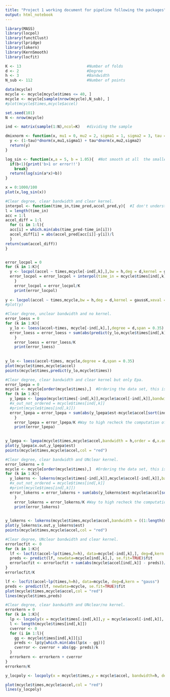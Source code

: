```yaml
---
title: "Project 1 working document for pipeline following the packages"
output: html_notebook
---
```


```r
library(MASS)
library(locpol)
library(functClust)
library(lpridge)
library(lokern)
library(KernSmooth)
library(locfit)
```


```r
K <- 13                             #Number of folds
d <- 2                              #Degree
h <- 3                              #Bandwidth
N_sub <- 112                        #Number of points
```


```r

data(mcycle)
mcycle <- mcycle[mcycle$times <= 40, ]
mcycle <- mcycle[sample(nrow(mcycle),N_sub), ]
#plot(mcycle$times,mcycle$accel)

set.seed(101)
N <- nrow(mcycle)

ind <- matrix(sample(1:N),ncol=K)   #dividing the sample

```

```r
dmixnorm <- function(x, mu1 = 0, mu2 = 2, sigma1 = 1, sigma2 = 3, tau = 0.7){   #Rather very smooth
  y <- (1-tau)*dnorm(x,mu1,sigma1) + tau*dnorm(x,mu2,sigma2)
  return(y)
}

log_sin <- function(x,a = 5, b = 1.05){  #Not smooth at all  the smaller a is, the smoother it is
  if(b<1){print('b>1 or error!!')
    break}
  return(log(sin(a*x)+b))
}

x = 0:1000/100
plot(x,log_sin(x))


```



```r
#Clear degree, clear bandwidth and clear kernel.
interpol <- function(time_in,time_pred,accel_pred,y){  #I don't understand how to compute                                                                  the function m(x)
l = length(time_in)  
acc = 1:l
accel_diff = 1:l
  for (i in 1:l){
  acc[i] = which.min(abs(time_pred-time_in[i]))
  accel_diff[i] = abs(accel_pred[acc[i]]-y[i])/l
  }
return(sum(accel_diff))
}


error_locpol = 0
for (k in 1:K){
  y <- locpol(accel ~ times,mcycle[-ind[,k],],bw = h,deg = d,kernel = gaussK,xeval = (24:400)/10)  #Instead of this two lines i can simply take xeval = the points that i want! (but then care about the indices)
  error_locpol = error_locpol + interpol(time_in = mcycle$times[ind[,k]],y = mcycle$accel[ind[,k]],accel_pred = y$lpFit$accel,time_pred = y$lpFit$times)
    }
    error_locpol = error_locpol/K
    print(error_locpol)
    
y <- locpol(accel ~ times,mcycle,bw = h,deg = d,kernel = gaussK,xeval = (24:400)/10) 
#plot(y)
```

```r
#Clear degree, unclear bandwidth and no kernel.
error_loess = 0
for (k in 1:K){
  y_lo <- loess(accel~times, mcycle[-ind[,k],],degree = d,span = 0.35)  #Don't really understand how to compare h and span
  error_loess = error_loess + sum(abs(predict(y_lo,mcycle$times[ind[,k]])-mcycle$accel[ind[,k]]),na.rm = TRUE)/k
    }
    error_loess = error_loess/K
    print(error_loess)
    
    
y_lo <- loess(accel~times, mcycle,degree = d,span = 0.35)
plot(mcycle$times,mcycle$accel)
points(mcycle$times,predict(y_lo,mcycle$times))
```

```r
#Clear degree, clear bandwidth and clear kernel but only Epa.
error_lpepa = 0
mcycle <- mcycle[order(mcycle$times),]  #Ordering the data set, this is not an issue since the indices are still random
for (k in 1:K){
  y_lpepa <- lpepa(mcycle$times[-ind[,k]],mcycle$accel[-ind[,k]],bandwidth = h,order = d,x.out = mcycle$times[ind[,k]])
  #x_out_not_ordered = mcycle$times[ind[,k]]
  #print(mcycle$times[ind[,k]])
  error_lpepa = error_lpepa + sum(abs(y_lpepa$est-mcycle$accel[sort(ind[,k])]),na.rm = TRUE)/k
    }
    error_lpepa = error_lpepa/K #Way to high recheck the computation of error
    print(error_lpepa)
    

y_lpepa <- lpepa(mcycle$times,mcycle$accel,bandwidth = h,order = d,x.out = mcycle$times)
plot(y_lpepa$x.out,y_lpepa$est)
points(mcycle$times,mcycle$accel,col = "red")
```

```r
#Clear degree, clear bandwidth and UNclear kernel.
error_lokerns = 0
mcycle <- mcycle[order(mcycle$times),]  #Ordering the data set, this is not an issue since the indices are still random
for (k in 1:K){
  y_lokerns <- lokerns(mcycle$times[-ind[,k]],mcycle$accel[-ind[,k]],bandwidth = ((1:length(mcycle$accel[ind[,k]]))*0)+h,korder = d,x.out = mcycle$times[ind[,k]])
  #x_out_not_ordered = mcycle$times[ind[,k]]
  #print(mcycle$times[ind[,k]])
  error_lokerns = error_lokerns + sum(abs(y_lokerns$est-mcycle$accel[sort(ind[,k])]),na.rm = TRUE)/k
    }
    error_lokerns = error_lokerns/K #Way to high recheck the computation of error
    print(error_lokerns)
    

y_lokerns <- lokerns(mcycle$times,mcycle$accel,bandwidth = ((1:length(mcycle$accel))*0)+h,korder = d,x.out = mcycle$times)
plot(y_lokerns$x.out,y_lokerns$est)
points(mcycle$times,mcycle$accel,col = "red")
```

```r
#Clear degree, UNclear bandwidth and clear kernel.
errorlocfit <- 0
for (k in 1:K){
  lf <- locfit(accel~lp(times,h=h), data=mcycle[-ind[,k],], deg=d,kern = "gauss")
  preds <- predict(lf, newdata=mcycle[ind[,k],], se.fit=TRUE)$fit
  errorlocfit <- errorlocfit + sum(abs(mcycle$accel[ind[,k]] - preds))/k
}
errorlocfit/K

lf <- locfit(accel~lp(times,h=h), data=mcycle, deg=d,kern = "gauss")
preds <- predict(lf, newdata=mcycle, se.fit=TRUE)$fit
plot(mcycle$times,mcycle$accel,col = "red")
lines(mcycle$times,preds)

```

```r
#Clear degree, clear bandwidth and UNclear/no kernel.
errorkern = 0
for (k in 1:K){
  lp <- locpoly(x = mcycle$times[-ind[,k]],y = mcycle$accel[-ind[,k]], bandwidth=h, degree=2)
  l <- length(mcycle$times[ind[,k]])
  cverror <- 0
  for (i in 1:l){
    gg <- mcycle$times[ind[,k]][i]
    preds <- lp$y[which.min(abs(lp$x - gg))] 
    cverror <- cverror + abs(gg- preds)/k
  }
  errorkern <- errorkern + cverror
}
errorkern/K

y_locpoly <- locpoly(x = mcycle$times,y = mcycle$accel, bandwidth=h, degree=2)

plot(mcycle$times,mcycle$accel,col = "red")
lines(y_locpoly)
```













